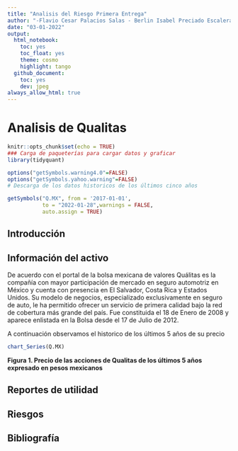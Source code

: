```yaml
---
title: "Analisis del Riesgo Primera Entrega"
author: "-Flavio Cesar Palacios Salas - Berlin Isabel Preciado Escalera - Daniel Orozco Gomez"
date: "03-01-2022"
output:
  html_notebook:
    toc: yes
    toc_float: yes
    theme: cosmo
    highlight: tango
  github_document:
    toc: yes
    dev: jpeg
always_allow_html: true
---
```


# Analisis de Qualitas

```r
knitr::opts_chunk$set(echo = TRUE)
### Carga de paqueterías para cargar datos y graficar
library(tidyquant)
```

```r
options("getSymbols.warning4.0"=FALSE)
options("getSymbols.yahoo.warning"=FALSE)
# Descarga de los datos historicos de los últimos cinco años

getSymbols("Q.MX", from = '2017-01-01',
           to = "2022-01-28",warnings = FALSE,
           auto.assign = TRUE)
```



## Introducción

## Información del activo

De acuerdo con el portal de la bolsa mexicana de valores Quálitas es la compañía con mayor participación de mercado en seguro automotriz en México y cuenta con presencia en El Salvador, Costa Rica y Estados Unidos. Su modelo de negocios, especializado exclusivamente en seguro de auto, le ha permitido ofrecer un servicio de primera calidad bajo la red de cobertura más grande del país. Fue constituida el 18 de Enero de 2008 y aparece enlistada en la Bolsa desde el 17 de Julio de 2012.


A continuación observamos el historico de los últimos 5 años de su precio

```r
chart_Series(Q.MX)
```
**Figura 1. Precio de las acciones de Qualitas de los últimos 5 años expresado en pesos mexicanos**


## Reportes de utilidad

## Riesgos

## Bibliografía
